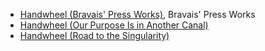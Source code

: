 {{Disambiguation}}
* [[Handwheel (Bravais' Press Works)]], Bravais' Press Works
* [[Handwheel (Our Purpose Is in Another Canal)]]
* [[Handwheel (Road to the Singularity)]]
